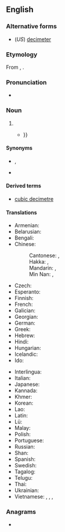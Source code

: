 {{also|décimètre|deci-metre}}
==English==

===Alternative forms===
* (''US'') [[decimeter]]

===Etymology===
From {{uder|en|fr|décimètre}}, {{prefix|en|deci|metre}}.

===Pronunciation===
* {{a|UK}} {{IPA|en|/ˈdɛsɪmiːtəɹ/}}

===Noun===
{{en-noun}}

# {{SI-unit|en|deci|metre|length}}
#* {{quote-text|en|year=1956|author=C. van Duijn|title=Diseases of Fishes|page=149|passage=If the aquarium is placed where it receives insufficient daylight, artificial lighting by means of ordinary incandescent lamps should be employed. For good plant growth 2 decalumens of luminous flux per square '''decimetre''' of water surface {{...}}}}

====Synonyms====
* {{l|mul|dm}}, {{l|mul|㍷}}
* {{l|en|decim}}

====Derived terms====
* [[cubic decimetre]]

====Translations====
{{trans-top|one-tenth of a metre}}
* Armenian: {{t+|hy|դեցիմետր}}
* Belarusian: {{t|be|дэцыме́тр}}
* Bengali: {{t|bn|দেসিমিটার}}
* Chinese:
*: Cantonese: {{t|yue|分米|tr=fan1 mai5, fan1 mai1|sc=Hani}}, {{t|yue|公寸|tr=gung1 cyun3|sc=Hani}}
*: Hakka: {{t|hak|分米|tr=fûn-mí|sc=Hani}}, {{t|hak|公寸|tr=kûng-chhun|sc=Hani}}
*: Mandarin: {{t+|zh|分米|tr=fēnmǐ|sc=Hani}}, {{t+|zh|公寸|tr=gōngcùn|sc=Hani}}
*: Min Nan: {{t|nan|分米|tr=hun-bí}}, {{t|nan|公寸|tr=kong-chhùn}}
* Czech: {{t+|cs|decimetr|m}}
* Esperanto: {{t+|eo|decimetro}}
* Finnish: {{t+|fi|desimetri}}
* French: {{t+|fr|décimètre|m}}
* Galician: {{t+|gl|decímetro|m}}
* Georgian: {{t|ka|დეციმეტრი}}
* German: {{t+|de|Dezimeter}}
* Greek: {{t+|el|δεκατόμετρο|n}}
* Hebrew: {{t+|he|דצימטר|tr=detzimet'er|sc=Hebr}}
* Hindi: {{t|hi|डेसिमीटर}}
* Hungarian: {{t+|hu|deciméter}}
* Icelandic: {{t|is|desimetri|m}}
* Ido: {{t+|io|decimetro}}
{{trans-mid}}
* Interlingua: {{t|ia|decimetro}}
* Italian: {{t+|it|decimetro|m}}
* Japanese: {{t|ja|デシメートル|tr=deshimētoru|sc=Jpan}}
* Kannada: {{t|kn|ದೆಸೀಮೀಟರು}}
* Khmer: {{t|km|ឌេស៊ិមែត្រ|tr=desimaet}}
* Korean: {{t|ko|데시미터}}
* Lao: {{t+|lo|ເດຊີແມັດ}}
* Latin: {{t|la|decimetrus}}
* Lü: {{t|khb|ᦵᦡᦌᦲᦶᦙᧆ}}
* Malay: {{t|ms|desimeter}}
* Polish: {{t+|pl|decymetr|m}}
* Portuguese: {{t+|pt|decímetro|m}}
* Russian: {{t+|ru|дециме́тр|m}}
* Shan: {{t|shn|ၻေသိမႅတ}}
* Spanish: {{t+|es|decímetro|m}}
* Swedish: {{t+|sv|decimeter}}
* Tagalog: {{t|tl|desimetro}}
* Telugu: {{t|te|డెసీమీటరు}}
* Thai: {{t+|th|เดซิเมตร}}
* Ukrainian: {{t|uk|дециме́тр|m}}
* Vietnamese: {{t|vi|đêximet}}, {{t+|vi|đêximét}}, {{t|vi|đềximét}}, {{t+|vi|tấc}}
{{trans-bottom}}

===Anagrams===
* {{anagrams|en|a=cdeeeimrt|decimeter}}